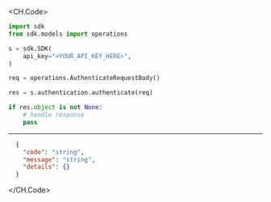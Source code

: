 
<CH.Code>
```python Authenticate.py
import sdk
from sdk.models import operations

s = sdk.SDK(
    api_key="<YOUR_API_KEY_HERE>",
)

req = operations.AuthenticateRequestBody()

res = s.authentication.authenticate(req)

if res.object is not None:
    # handle response
    pass
```
---

```json Example Response
  {
    "code": "string",
    "message": "string",
    "details": {}
  }
```
</CH.Code>
